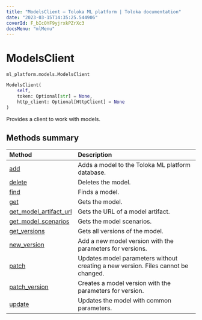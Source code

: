 ```yaml
---
title: "ModelsClient — Toloka ML platform | Toloka documentation"
date: "2023-03-15T14:35:25.544906"
coverId: F_bIcOYF9yjrxkPZrXc3
docsMenu: "mlMenu"
---
```


# ModelsClient

`ml_platform.models.ModelsClient`

```python
ModelsClient(
    self,
    token: Optional[str] = None,
    http_client: Optional[HttpClient] = None
)
```

Provides a client to work with models.

## Methods summary

| Method | Description |
| :------| :-----------|
[add](/docs/toloka-ml/reference/ml_platform.models.ModelsClient.add)| Adds a model to the Toloka ML platform database.
[delete](/docs/toloka-ml/reference/ml_platform.models.ModelsClient.delete)| Deletes the model.
[find](/docs/toloka-ml/reference/ml_platform.models.ModelsClient.find)| Finds a model.
[get](/docs/toloka-ml/reference/ml_platform.models.ModelsClient.get)| Gets the model.
[get_model_artifact_url](/docs/toloka-ml/reference/ml_platform.models.ModelsClient.get_model_artifact_url)| Gets the URL of a model artifact.
[get_model_scenarios](/docs/toloka-ml/reference/ml_platform.models.ModelsClient.get_model_scenarios)| Gets the model scenarios.
[get_versions](/docs/toloka-ml/reference/ml_platform.models.ModelsClient.get_versions)| Gets all versions of the model.
[new_version](/docs/toloka-ml/reference/ml_platform.models.ModelsClient.new_version)| Add a new model version with the parameters for versions.
[patch](/docs/toloka-ml/reference/ml_platform.models.ModelsClient.patch)| Updates model parameters without creating a new version. Files cannot be changed.
[patch_version](/docs/toloka-ml/reference/ml_platform.models.ModelsClient.patch_version)| Creates a model version with the parameters for version.
[update](/docs/toloka-ml/reference/ml_platform.models.ModelsClient.update)| Updates the model with common parameters.

